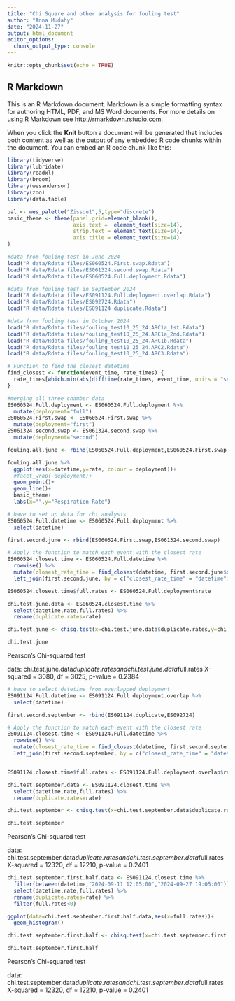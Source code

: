 ```yaml
---
title: "Chi Square and other analysis for fouling test"
author: "Anna Mudahy"
date: "2024-11-27"
output: html_document
editor_options: 
  chunk_output_type: console
---
```


```r
knitr::opts_chunk$set(echo = TRUE)
```

## R Markdown

This is an R Markdown document. Markdown is a simple formatting syntax for authoring HTML, PDF, and MS Word documents. For more details on using R Markdown see <http://rmarkdown.rstudio.com>.

When you click the **Knit** button a document will be generated that includes both content as well as the output of any embedded R code chunks within the document. You can embed an R code chunk like this:



```r

library(tidyverse)
library(lubridate)
library(readxl)
library(broom)
library(wesanderson)
library(zoo)
library(data.table)

pal <- wes_palette("Zissou1",5,type="discrete")
basic_theme <- theme(panel.grid=element_blank(),
                     axis.text =  element_text(size=14),
                     strip.text = element_text(size=14),
                     axis.title = element_text(size=14)
)
```


```r
#data from fouling test in June 2024
load("R data/Rdata files/ES060524.First.swap.Rdata")
load("R data/Rdata files/ES061324.second.swap.Rdata")
load("R data/Rdata files/ES060524.Full.deployment.Rdata")

#data from fouling test in September 2024
load("R data/Rdata files/ES091124.Full.deployment.overlap.Rdata")
load("R data/Rdata files/ES092724.Rdata")
load("R data/Rdata files/ES091124 duplicate.Rdata")

#data from fouling test in October 2024
load("R data/Rdata files/fouling_test10_25_24.ARC1a_1st.Rdata")
load("R data/Rdata files/fouling_test10_25_24.ARC1a_2nd.Rdata")
load("R data/Rdata files/fouling_test10_25_24.ARC1b.Rdata")
load("R data/Rdata files/fouling_test10_25_24.ARC2.Rdata")
load("R data/Rdata files/fouling_test10_25_24.ARC3.Rdata")


```



```r
# Function to find the closest datetime
find_closest <- function(event_time, rate_times) {
  rate_times[which.min(abs(difftime(rate_times, event_time, units = "secs")))]
}

```


```r
#merging all three chamber data
ES060524.Full.deployment <- ES060524.Full.deployment %>% 
  mutate(deployment="full")
ES060524.First.swap <- ES060524.First.swap %>% 
  mutate(deployment="first")
ES061324.second.swap <- ES061324.second.swap %>% 
  mutate(deployment="second")

fouling.all.june <- rbind(ES060524.Full.deployment,ES060524.First.swap,ES061324.second.swap)

fouling.all.june %>% 
  ggplot(aes(x=datetime,y=rate, colour = deployment))+
  #facet_wrap(~deployment)+
  geom_point()+
  geom_line()+
  basic_theme+
  labs(x="",y="Respiration Rate")

```

```r
# have to set up data for chi analysis
ES060524.Full.datetime <- ES060524.Full.deployment %>% 
  select(datetime)

first.second.june <- rbind(ES060524.First.swap,ES061324.second.swap)

# Apply the function to match each event with the closest rate
ES060524.closest.time <- ES060524.Full.datetime %>%
  rowwise() %>%
  mutate(closest_rate_time = find_closest(datetime, first.second.june$datetime)) %>%
  left_join(first.second.june, by = c("closest_rate_time" = "datetime"))

ES060524.closest.time$full.rates <- ES060524.Full.deployment$rate


```


```r
chi.test.june.data <- ES060524.closest.time %>% 
  select(datetime,rate,full.rates) %>%
  rename(duplicate.rates=rate)

chi.test.june <- chisq.test(x=chi.test.june.data$duplicate.rates,y=chi.test.june.data$full.rates)

chi.test.june

```

Pearson's Chi-squared test

data:  chi.test.june.data$duplicate.rates and chi.test.june.data$full.rates
X-squared = 3080, df = 3025, p-value = 0.2384


```r
# have to select datetime from overlapped deployment
ES091124.Full.datetime <- ES091124.Full.deployment.overlap %>% 
  select(datetime)

first.second.september <- rbind(ES091124.duplicate,ES092724)

# Apply the function to match each event with the closest rate
ES091124.closest.time <- ES091124.Full.datetime %>%
  rowwise() %>%
  mutate(closest_rate_time = find_closest(datetime, first.second.september$datetime)) %>%
  left_join(first.second.september, by = c("closest_rate_time" = "datetime"))


ES091124.closest.time$full.rates <- ES091124.Full.deployment.overlap$rate


```


```r
chi.test.september.data <- ES091124.closest.time %>% 
  select(datetime,rate,full.rates) %>%
  rename(duplicate.rates=rate)

chi.test.september <- chisq.test(x=chi.test.september.data$duplicate.rates,y=chi.test.september.data$full.rates)

chi.test.september

```

Pearson's Chi-squared test

data:  chi.test.september.data$duplicate.rates and chi.test.september.data$full.rates
X-squared = 12320, df = 12210, p-value = 0.2401




```r
chi.test.september.first.half.data <- ES091124.closest.time %>% 
  filter(between(datetime,"2024-09-11 12:05:00","2024-09-27 19:05:00")) %>% 
  select(datetime,rate,full.rates) %>%
  rename(duplicate.rates=rate) %>% 
  filter(full.rates<0)

ggplot(data=chi.test.september.first.half.data,aes(x=full.rates))+
  geom_histogram()

chi.test.september.first.half <- chisq.test(x=chi.test.september.first.half.data$duplicate.rates,y=chi.test.september.first.half.data$full.rates)

chi.test.september.first.half
```

Pearson's Chi-squared test

data:  chi.test.september.data$duplicate.rates and chi.test.september.data$full.rates
X-squared = 12320, df = 12210, p-value = 0.2401



